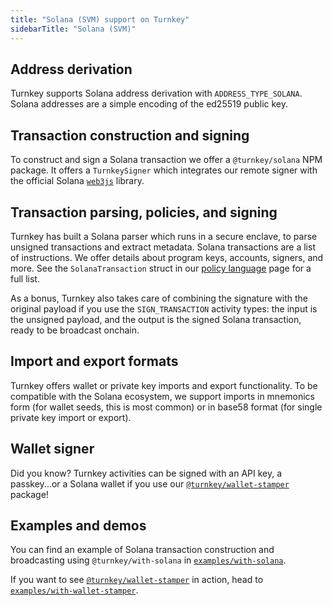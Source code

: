 ```yaml
---
title: "Solana (SVM) support on Turnkey"
sidebarTitle: "Solana (SVM)"
---
```


## Address derivation

Turnkey supports Solana address derivation with `ADDRESS_TYPE_SOLANA`. Solana addresses are a simple encoding of the ed25519 public key.

## Transaction construction and signing

To construct and sign a Solana transaction we offer a `@turnkey/solana` NPM package. It offers a `TurnkeySigner` which integrates our remote signer with the official Solana [`web3js`](https://solana-labs.github.io/solana-web3.js/) library.

## Transaction parsing, policies, and signing

Turnkey has built a Solana parser which runs in a secure enclave, to parse unsigned transactions and extract metadata. Solana transactions are a list of instructions. We offer details about program keys, accounts, signers, and more. See the `SolanaTransaction` struct in our [policy language](/concepts/policies/language) page for a full list.

As a bonus, Turnkey also takes care of combining the signature with the original payload if you use the `SIGN_TRANSACTION` activity types: the input is the unsigned payload, and the output is the signed Solana transaction, ready to be broadcast onchain.

## Import and export formats

Turnkey offers wallet or private key imports and export functionality. To be compatible with the Solana ecosystem, we support imports in mnemonics form (for wallet seeds, this is most common) or in base58 format (for single private key import or export).

## Wallet signer

Did you know? Turnkey activities can be signed with an API key, a passkey...or a Solana wallet if you use our [`@turnkey/wallet-stamper`](https://www.npmjs.com/package/@turnkey/wallet-stamper) package!

## Examples and demos

You can find an example of Solana transaction construction and broadcasting using `@turnkey/with-solana` in [`examples/with-solana`](https://github.com/tkhq/sdk/tree/main/examples/with-solana).

If you want to see [`@turnkey/wallet-stamper`](https://www.npmjs.com/package/@turnkey/wallet-stamper) in action, head to [`examples/with-wallet-stamper`](https://github.com/tkhq/sdk/tree/main/examples/with-wallet-stamper).
